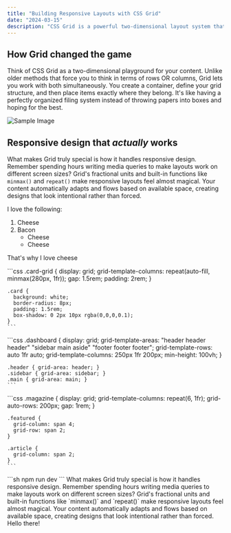 ```yaml
---
title: "Building Responsive Layouts with CSS Grid"
date: "2024-03-15"
description: "CSS Grid is a powerful two-dimensional layout system that revolutionizes how developers create complex web layouts. Unlike traditional methods that require workarounds and hacks, Grid provides a clean, intuitive approach to organizing content on web pages."
---
```


## How Grid changed the game

Think of CSS Grid as a two-dimensional playground for your content. Unlike older methods that force you to think in terms of rows OR columns, Grid lets you work with both simultaneously. You create a container, define your grid structure, and then place items exactly where they belong. It's like having a perfectly organized filing system instead of throwing papers into boxes and hoping for the best.

![Sample Image](sample.webp)

## Responsive design that _actually_ works

What makes Grid truly special is how it handles responsive design. Remember spending hours writing media queries to make layouts work on different screen sizes? Grid's fractional units and built-in functions like `minmax()` and `repeat()` make responsive layouts feel almost magical. Your content automatically adapts and flows based on available space, creating designs that look intentional rather than forced.

I love the following:
1. Cheese
2. Bacon
    - Cheese
    - Cheese

That's why I love cheese

<Tabs>
  <TabPanel title="Card.jsx">
    ```css
    .card-grid {
      display: grid;
      grid-template-columns: repeat(auto-fill, minmax(280px, 1fr));
      gap: 1.5rem;
      padding: 2rem;
    }
    
    .card {
      background: white;
      border-radius: 8px;
      padding: 1.5rem;
      box-shadow: 0 2px 10px rgba(0,0,0,0.1);
    }
    ```
  </TabPanel>
  
  <TabPanel title="Dashboard.jsx">
    ```css
    .dashboard {
      display: grid;
      grid-template-areas:
        "header header header"
        "sidebar main aside"
        "footer footer footer";
      grid-template-rows: auto 1fr auto;
      grid-template-columns: 250px 1fr 200px;
      min-height: 100vh;
    }
    
    .header { grid-area: header; }
    .sidebar { grid-area: sidebar; }
    .main { grid-area: main; }
    ```
  </TabPanel>
  
  <TabPanel title="Magazine.jsx">
    ```css
    .magazine {
      display: grid;
      grid-template-columns: repeat(6, 1fr);
      grid-auto-rows: 200px;
      gap: 1rem;
    }
    
    .featured {
      grid-column: span 4;
      grid-row: span 2;
    }
    
    .article {
      grid-column: span 2;
    }
    ```
  </TabPanel>
</Tabs>

<Tabs>
  <TabPanel title="Terminal">
  ```sh
  npm run dev
  ```
  </TabPanel>
</Tabs>

<Callout>
  What makes Grid truly special is how it handles responsive design. Remember
  spending hours writing media queries to make layouts work on different screen
  sizes? Grid's fractional units and built-in functions like `minmax()` and
  `repeat()` make responsive layouts feel almost magical. Your content
  automatically adapts and flows based on available space, creating designs that
  look intentional rather than forced.
</Callout>

<Callout>
Hello there!
</Callout>